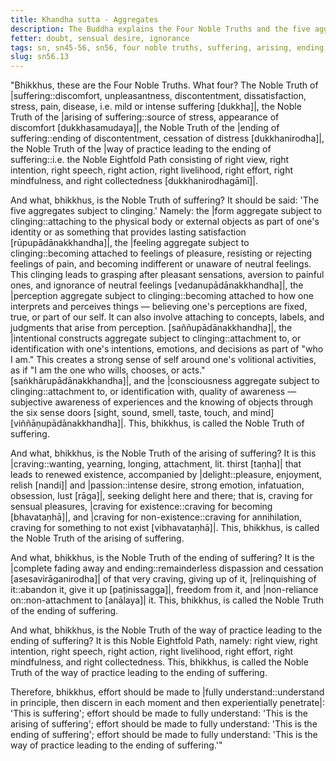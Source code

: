 ```yaml
---
title: Khandha sutta - Aggregates
description: The Buddha explains the Four Noble Truths and the five aggregates subject to clinging.
fetter: doubt, sensual desire, ignorance
tags: sn, sn45-56, sn56, four noble truths, suffering, arising, ending, way of practice, path, five aggregates
slug: sn56.13
---
```


"Bhikkhus, these are the Four Noble Truths. What four? The Noble Truth of |suffering::discomfort, unpleasantness, discontentment, dissatisfaction, stress, pain, disease, i.e. mild or intense suffering [dukkha]|, the Noble Truth of the |arising of suffering::source of stress, appearance of discomfort [dukkhasamudaya]|, the Noble Truth of the |ending of suffering::ending of discontentment, cessation of distress [dukkhanirodha]|, the Noble Truth of the |way of practice leading to the ending of suffering::i.e. the Noble Eightfold Path consisting of right view, right intention, right speech, right action, right livelihood, right effort, right mindfulness, and right collectedness [dukkhanirodhagāmī]|.

And what, bhikkhus, is the Noble Truth of suffering? It should be said: 'The five aggregates subject to clinging.' Namely: the |form aggregate subject to clinging::attaching to the physical body or external objects as part of one's identity or as something that provides lasting satisfaction [rūpupādānakkhandha]|, the |feeling aggregate subject to clinging::becoming attached to feelings of pleasure, resisting or rejecting feelings of pain, and becoming indifferent or unaware of neutral feelings. This clinging leads to grasping after pleasant sensations, aversion to painful ones, and ignorance of neutral feelings [vedanupādānakkhandha]|, the |perception aggregate subject to clinging::becoming attached to how one interprets and perceives things — believing one's perceptions are fixed, true, or part of our self. It can also involve attaching to concepts, labels, and judgments that arise from perception. [saññupādānakkhandha]|, the |intentional constructs aggregate subject to clinging::attachment to, or identification with one's intentions, emotions, and decisions as part of "who I am." This creates a strong sense of self around one's volitional activities, as if "I am the one who wills, chooses, or acts." [saṅkhārupādānakkhandha]|, and the |consciousness aggregate subject to clinging::attachment to, or identification with, quality of awareness — subjective awareness of experiences and the knowing of objects through the six sense doors [sight, sound, smell, taste, touch, and mind] [viññāṇupādānakkhandha]|. This, bhikkhus, is called the Noble Truth of suffering.

And what, bhikkhus, is the Noble Truth of the arising of suffering? It is this |craving::wanting, yearning, longing, attachment, lit. thirst [taṇha]| that leads to renewed existence, accompanied by |delight::pleasure, enjoyment, relish [nandi]| and |passion::intense desire, strong emotion, infatuation, obsession, lust [rāga]|, seeking delight here and there; that is, craving for sensual pleasures, |craving for existence::craving for becoming [bhavataṇhā]|, and |craving for non-existence::craving for annihilation, craving for something to not exist [vibhavataṇhā]|. This, bhikkhus, is called the Noble Truth of the arising of suffering.

And what, bhikkhus, is the Noble Truth of the ending of suffering? It is the |complete fading away and ending::remainderless dispassion and cessation [asesavirāganirodha]| of that very craving, giving up of it, |relinquishing of it::abandon it, give it up [paṭinissagga]|, freedom from it, and |non-reliance on::non-attachment to [anālaya]| it. This, bhikkhus, is called the Noble Truth of the ending of suffering.

And what, bhikkhus, is the Noble Truth of the way of practice leading to the ending of suffering? It is this Noble Eightfold Path, namely: right view, right intention, right speech, right action, right livelihood, right effort, right mindfulness, and right collectedness. This, bhikkhus, is called the Noble Truth of the way of practice leading to the ending of suffering.

Therefore, bhikkhus, effort should be made to |fully understand::understand in principle, then discern in each moment and then experientially penetrate|: 'This is suffering';
effort should be made to fully understand: 'This is the arising of suffering';
effort should be made to fully understand: 'This is the ending of suffering';
effort should be made to fully understand: 'This is the way of practice leading to the ending of suffering.'"